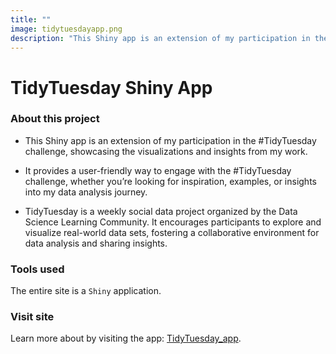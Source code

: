 ```yaml
---
title: ""
image: tidytuesdayapp.png
description: "This Shiny app is an extension of my participation in the #TidyTuesday challenge."
---
```


# TidyTuesday Shiny App

### About this project

-   This Shiny app is an extension of my participation in the #TidyTuesday challenge, showcasing the visualizations and insights from my work.

-   It provides a user-friendly way to engage with the #TidyTuesday challenge, whether you're looking for inspiration, examples, or insights into my data analysis journey.

-   TidyTuesday is a weekly social data project organized by the Data Science Learning Community. It encourages participants to explore and visualize real-world data sets, fostering a collaborative environment for data analysis and sharing insights.

### Tools used

The entire site is a `Shiny` application.

### Visit site

Learn more about by visiting the app: [TidyTuesday_app](https://nanastas.shinyapps.io/tidytuesday_shinyapp/).
